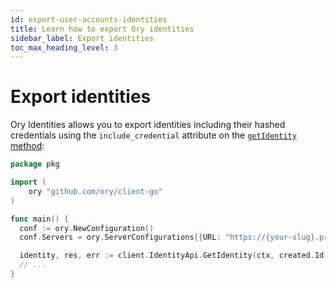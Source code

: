 ```yaml
---
id: export-user-accounts-identities
title: Learn how to export Ory identities
sidebar_label: Export identities
toc_max_heading_level: 3
---
```


# Export identities

Ory Identities allows you to export identities including their hashed credentials using the `include_credential` attribute on the
[`getIdentity` method](http://localhost:3000/docs/reference/api#tag/identity/operation/getIdentity):

```go
package pkg

import (
	ory "github.com/ory/client-go"
)

func main() {
  conf := ory.NewConfiguration()
  conf.Servers = ory.ServerConfigurations{{URL: "https://{your-slug}.projects.oryapis.com"}}

  identity, res, err := client.IdentityApi.GetIdentity(ctx, created.Id).IncludeCredential([]string{"password"}).Execute()
  // ...
}
```
